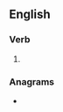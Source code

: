 ==English==

===Verb===
{{head|en|verb form}}

# {{present participle of|en|hibernate|nocat=1}}

===Anagrams===
* {{anagrams|en|a=abeghiinnrt|breathing in|inbreathing}}